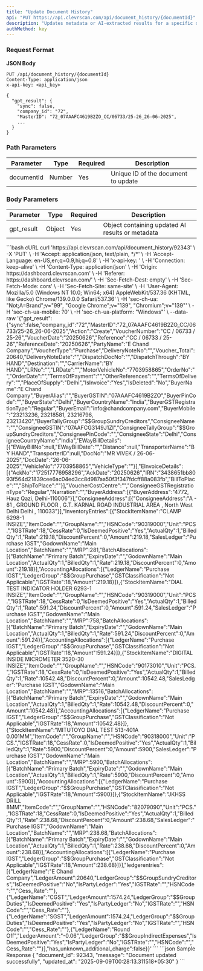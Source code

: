 ```yaml
---
title: "Update Document History"
api: "PUT https://api.clevrscan.com/api/document_history/{documentId}"
description: "Updates metadata or AI-extracted results for a specific document in the history."
authMethod: key
---
```


### Request Format

**JSON Body**

```http
PUT /api/document_history/{documentId}
Content-Type: application/json
x-api-key: <api_key>

{
  "gpt_result": {
    "sync": false,
    "company_id": "72",
    "MasterID": "72_07AAAFC4619B2ZO_CC/06733/25-26_26-06-2025",
    ...
  }
}
```

### Path Parameters

| Parameter  | Type   | Required | Description                         |
| ---------- | ------ | -------- | ----------------------------------- |
| documentId | Number | Yes      | Unique ID of the document to update |


### Body Parameters

| Parameter   | Type   | Required | Description                                       |
| ----------- | ------ | -------- | ------------------------------------------------- |
| gpt\_result | Object | Yes      | Object containing updated AI results or metadata  |


<RequestExample>
```bash cURL
curl 'https://api.clevrscan.com/api/document_history/92343' \
  -X 'PUT' \
  -H 'Accept: application/json, text/plain, */*' \
  -H 'Accept-Language: en-US,en;q=0.9,hi;q=0.8' \
  -H 'x-api-key: <api_key>' \
  -H 'Connection: keep-alive' \
  -H 'Content-Type: application/json' \
  -H 'Origin: https://dashboard.clevrscan.com' \
  -H 'Referer: https://dashboard.clevrscan.com/' \
  -H 'Sec-Fetch-Dest: empty' \
  -H 'Sec-Fetch-Mode: cors' \
  -H 'Sec-Fetch-Site: same-site' \
  -H 'User-Agent: Mozilla/5.0 (Windows NT 10.0; Win64; x64) AppleWebKit/537.36 (KHTML, like Gecko) Chrome/139.0.0.0 Safari/537.36' \
  -H 'sec-ch-ua: "Not;A=Brand";v="99", "Google Chrome";v="139", "Chromium";v="139"' \
  -H 'sec-ch-ua-mobile: ?0' \
  -H 'sec-ch-ua-platform: "Windows"' \
  --data-raw '{"gpt_result":{"sync":false,"company_id":"72","MasterID":"72_07AAAFC4619B2ZO_CC/06733/25-26_26-06-2025","Action":"Create","VoucherNumber":"CC / 06733 / 25-26","VoucherDate":"20250626","Reference":"CC / 06733 / 25-26","ReferenceDate":"20250626","PartyName":"E Chand Company","VoucherType":"Purchase","DeliveryNoteNo":"","Voucher_Total":20640,"DeliveryNoteDate":"","DispatchDocNo":"","DispatchThrough":"BY HAND","Destination":"","CarrierName":"BY HAND","LRNo":"","LRDate":"","MotorVehicleNo":"7703958865","OrderNo":"","OrderDate":"","TermsOfPayment":"","OtherReferences":"","TermsOfDelivery":"","PlaceOfSupply":"Delhi","IsInvoice":"Yes","IsDeleted":"No","BuyerName":"E Chand Company","BuyerAlias":"","BuyerGSTIN":"07AAAFC4619B2ZO","BuyerPinCode":"","BuyerState":"Delhi","BuyerCountryName":"India","BuyerGSTRegistrationType":"Regular","BuyerEmail":"info@chandcompany.com","BuyerMobile":"23213236, 23218581, 23216796, 23213420","BuyerTallyGroup":"$$GroupSundryCreditors","ConsigneeName":"","ConsigneeGSTIN":"07AAFCG3149J1ZI","ConsigneeTallyGroup":"$$GroupSundryCreditors","ConsigneePinCode":"","ConsigneeState":"Delhi","ConsigneeCountryName":"India","EWayBillDetails":[{"EWayBillNo":null,"EWayBillDate":"","Distance":null,"TransporterName":"BY HAND","TransporterID":null,"DocNo":"MR VIVEK / 26-06-2025","DocDate":"26-06-2025","VehicleNo":"7703958865","VehicleType":""}],"EInvoiceDetails":[{"AckNo":"172517776958296","AckDate":"20250626","IRN":"3438651bb8093f564d21839cee6ac04ed3cc8d987aa50f3f347fdcff88a083fb","BillToPlace":"","ShipToPlace":""}],"VoucherCostCentre":"","ConsigneeGSTRegistrationType":"Regular","Narration":"","BuyerAddress":[{"BuyerAddress":"4772, Hauz Qazi, Delhi-110006"}],"ConsigneeAddress":[{"ConsigneeAddress":"A - 81 , GROUND FLOOR , G.T. KARNAL ROAD INDUSTRIAL AREA , North West Delhi Delhi , 110033"}],"InventoryEntries":[{"StockItemName":"CLAMP 6298-1 INSIZE","ItemCode":"","GroupName":"","HSNCode":"90319000","Unit":"PCS.","IGSTRate":18,"CessRate":0,"IsDeemedPositive":"Yes","ActualQty":1,"BilledQty":1,"Rate":219.18,"DiscountPercent":0,"Amount":219.18,"SalesLedger":"Purchase IGST","GodownName":"Main Location","BatchName":"","MRP":281,"BatchAllocations":[{"BatchName":"Primary Batch","ExpiryDate":"","GodownName":"Main Location","ActualQty":1,"BilledQty":1,"Rate":219.18,"DiscountPercent":0,"Amount":219.18}],"AccountingAllocations":[{"LedgerName":"Purchase IGST","LedgerGroup":"$$GroupPurchase","GSTClassification":"Not Applicable","IGSTRate":18,"Amount":219.18}]},{"StockItemName":"DIAL TEST INDICATOR HOLDER 6293-1 INSIZE","ItemCode":"","GroupName":"","HSNCode":"90319000","Unit":"PCS.","IGSTRate":18,"CessRate":0,"IsDeemedPositive":"Yes","ActualQty":1,"BilledQty":1,"Rate":591.24,"DiscountPercent":0,"Amount":591.24,"SalesLedger":"Purchase IGST","GodownName":"Main Location","BatchName":"","MRP":758,"BatchAllocations":[{"BatchName":"Primary Batch","ExpiryDate":"","GodownName":"Main Location","ActualQty":1,"BilledQty":1,"Rate":591.24,"DiscountPercent":0,"Amount":591.24}],"AccountingAllocations":[{"LedgerName":"Purchase IGST","LedgerGroup":"$$GroupPurchase","GSTClassification":"Not Applicable","IGSTRate":18,"Amount":591.24}]},{"StockItemName":"DIGITAL INSIDE MICROMETER 3520-30 INSIZE","ItemCode":"","GroupName":"","HSNCode":"90173010","Unit":"PCS.","IGSTRate":18,"CessRate":0,"IsDeemedPositive":"Yes","ActualQty":1,"BilledQty":1,"Rate":10542.48,"DiscountPercent":0,"Amount":10542.48,"SalesLedger":"Purchase IGST","GodownName":"Main Location","BatchName":"","MRP":13516,"BatchAllocations":[{"BatchName":"Primary Batch","ExpiryDate":"","GodownName":"Main Location","ActualQty":1,"BilledQty":1,"Rate":10542.48,"DiscountPercent":0,"Amount":10542.48}],"AccountingAllocations":[{"LedgerName":"Purchase IGST","LedgerGroup":"$$GroupPurchase","GSTClassification":"Not Applicable","IGSTRate":18,"Amount":10542.48}]},{"StockItemName":"MITUTOYO DIAL TEST 513-401A 0.001MM","ItemCode":"","GroupName":"","HSNCode":"90318000","Unit":"PCS.","IGSTRate":18,"CessRate":0,"IsDeemedPositive":"Yes","ActualQty":1,"BilledQty":1,"Rate":5900,"DiscountPercent":0,"Amount":5900,"SalesLedger":"Purchase IGST","GodownName":"Main Location","BatchName":"","MRP":5900,"BatchAllocations":[{"BatchName":"Primary Batch","ExpiryDate":"","GodownName":"Main Location","ActualQty":1,"BilledQty":1,"Rate":5900,"DiscountPercent":0,"Amount":5900}],"AccountingAllocations":[{"LedgerName":"Purchase IGST","LedgerGroup":"$$GroupPurchase","GSTClassification":"Not Applicable","IGSTRate":18,"Amount":5900}]},{"StockItemName":"JKHSS DRILL 8MM","ItemCode":"","GroupName":"","HSNCode":"82079090","Unit":"PCS.","IGSTRate":18,"CessRate":0,"IsDeemedPositive":"Yes","ActualQty":1,"BilledQty":1,"Rate":238.68,"DiscountPercent":0,"Amount":238.68,"SalesLedger":"Purchase IGST","GodownName":"Main Location","BatchName":"","MRP":238.68,"BatchAllocations":[{"BatchName":"Primary Batch","ExpiryDate":"","GodownName":"Main Location","ActualQty":1,"BilledQty":1,"Rate":238.68,"DiscountPercent":0,"Amount":238.68}],"AccountingAllocations":[{"LedgerName":"Purchase IGST","LedgerGroup":"$$GroupPurchase","GSTClassification":"Not Applicable","IGSTRate":18,"Amount":238.68}]}],"ledgerentries":[{"LedgerName":"E Chand Company","LedgerAmount":20640,"LedgerGroup":"$$GroupSundryCreditors","IsDeemedPositive":"No","IsPartyLedger":"Yes","IGSTRate":"","HSNCode":"","Cess_Rate":""},{"LedgerName":"CGST","LedgerAmount":1574.24,"LedgerGroup":"$$GroupDuties","IsDeemedPositive":"Yes","IsPartyLedger":"No","IGSTRate":"","HSNCode":"","Cess_Rate":""},{"LedgerName":"SGST","LedgerAmount":1574.24,"LedgerGroup":"$$GroupDuties","IsDeemedPositive":"Yes","IsPartyLedger":"No","IGSTRate":"","HSNCode":"","Cess_Rate":""},{"LedgerName":"Round Off","LedgerAmount":"-0.06","LedgerGroup":"$$GroupIndirectExpenses","IsDeemedPositive":"Yes","IsPartyLedger":"No","IGSTRate":"","HSNCode":"","Cess_Rate":""}],"has_unknown_additional_charge":false}}'
```
</RequestExample>

<ResponseExample>
```json Sample Response
{
  "document_id": 92343,
  "message": "Document updated successfully",
  "updated_at": "2025-09-09T00:28:13.311518+05:30"
}
```
</ResponseExample>